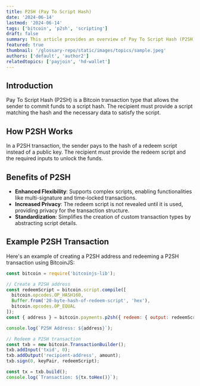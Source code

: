 ```yaml
---
title: P2SH (Pay To Script Hash)
date: '2024-06-14'
lastmod: '2024-06-14'
tags: ['bitcoin', 'p2sh', 'scripting']
draft: false
summary: This article provides an overview of Pay To Script Hash (P2SH), its benefits, and how it enhances Bitcoin's scripting capabilities.
featured: true
thumbnail: '/glossary-repo/static/images/topics/sample.jpeg'
authors: ['default', 'author2']
relatedtopics: ['payjoin', 'hd-wallet']
---
```


## Introduction

Pay To Script Hash (P2SH) is a Bitcoin transaction type that allows the sender to commit funds to a script hash. The recipient must provide a script matching the hash and the necessary data to satisfy the script.

## How P2SH Works

In a P2SH transaction, the sender pays to the hash of a redeem script instead of a public key. The recipient must provide the redeem script and the required inputs to unlock the funds.

## Benefits of P2SH

- **Enhanced Flexibility**: Supports complex scripts, enabling functionalities like multi-signature and time-locked transactions.
- **Increased Privacy**: The redeem script is not revealed until it is used, providing privacy for the transaction structure.
- **Standardization**: Simplifies the creation of custom transaction types by abstracting script details.

## Example P2SH Transaction

Here's an example of creating a P2SH address and redeeming a P2SH transaction using BitcoinJS:

```js
const bitcoin = require('bitcoinjs-lib');

// Create a P2SH address
const redeemScript = bitcoin.script.compile([
  bitcoin.opcodes.OP_HASH160,
  Buffer.from('20-byte-hash-of-redeem-script', 'hex'),
  bitcoin.opcodes.OP_EQUAL
]);
const { address } = bitcoin.payments.p2sh({ redeem: { output: redeemScript } });

console.log(`P2SH Address: ${address}`);

// Redeem a P2SH transaction
const txb = new bitcoin.TransactionBuilder();
txb.addInput('txid', 0);
txb.addOutput('recipient-address', amount);
txb.sign(0, keyPair, redeemScript);

const tx = txb.build();
console.log(`Transaction: ${tx.toHex()}`);
